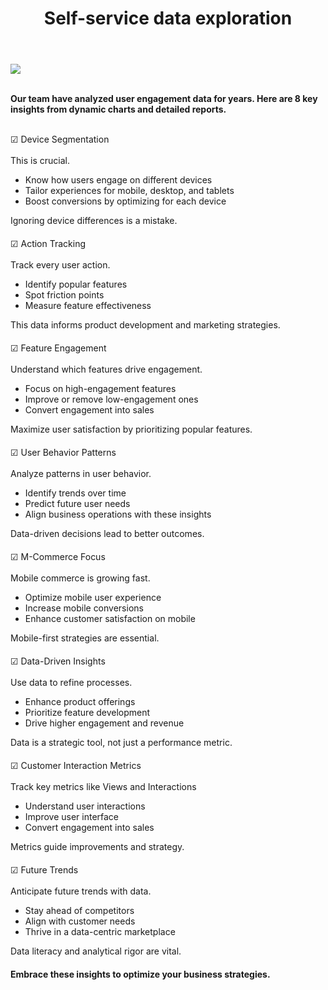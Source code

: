﻿---
title: "Self-service data exploration"
publishedAt: "2024-10-01"
summary: "Our team have analyzed user engagement data for years. Here are 8 key insights from dynamic charts and detailed reports."
image: "/features_usage.png"
---

<img class="shadow rounded-2xl p-0" src="/features_usage.png" />
<br><br>

**Our team have analyzed user engagement data for years. Here are 8 key insights from dynamic charts and detailed reports.**
<br><br>

<div class="flex flex-wrap">

<div class="w-1/2" style="margin-bottom: 20px">

☑ Device Segmentation
<br><br>
This is crucial.

- Know how users engage on different devices
- Tailor experiences for mobile, desktop, and tablets
- Boost conversions by optimizing for each device

Ignoring device differences is a mistake.

</div>

<div class="w-1/2" style="margin-bottom: 20px">

☑ Action Tracking
<br><br>
Track every user action.

- Identify popular features
- Spot friction points
- Measure feature effectiveness

This data informs product development and marketing strategies.

</div>

<div class="w-1/2" style="margin-bottom: 20px">

☑ Feature Engagement
<br><br>
Understand which features drive engagement.

- Focus on high-engagement features
- Improve or remove low-engagement ones
- Convert engagement into sales

Maximize user satisfaction by prioritizing popular features.

</div>

<div class="w-1/2" style="margin-bottom: 20px">

☑ User Behavior Patterns
<br><br>
Analyze patterns in user behavior.

- Identify trends over time
- Predict future user needs
- Align business operations with these insights

Data-driven decisions lead to better outcomes.

</div>

<div class="w-1/2" style="margin-bottom: 20px">

☑ M-Commerce Focus
<br><br>
Mobile commerce is growing fast.

- Optimize mobile user experience
- Increase mobile conversions
- Enhance customer satisfaction on mobile

Mobile-first strategies are essential.

</div>

<div class="w-1/2" style="margin-bottom: 20px">

☑ Data-Driven Insights
<br><br>
Use data to refine processes.

- Enhance product offerings
- Prioritize feature development
- Drive higher engagement and revenue

Data is a strategic tool, not just a performance metric.

</div>

<div class="w-1/2" style="margin-bottom: 20px">

☑ Customer Interaction Metrics
<br><br>
Track key metrics like Views and Interactions

- Understand user interactions
- Improve user interface
- Convert engagement into sales

Metrics guide improvements and strategy.

</div>

<div class="w-1/2" style="margin-bottom: 20px">

☑ Future Trends
<br><br>
Anticipate future trends with data.

- Stay ahead of competitors
- Align with customer needs
- Thrive in a data-centric marketplace

Data literacy and analytical rigor are vital.

</div>

</div>

**Embrace these insights to optimize your business strategies.**